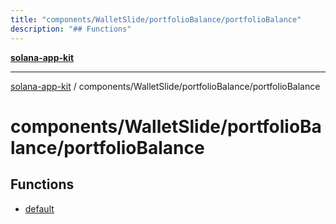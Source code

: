 ```yaml
---
title: "components/WalletSlide/portfolioBalance/portfolioBalance"
description: "## Functions"
---
```


[**solana-app-kit**](../../../../README.mdx)

***

[solana-app-kit](../../../../README.mdx) / components/WalletSlide/portfolioBalance/portfolioBalance

# components/WalletSlide/portfolioBalance/portfolioBalance

## Functions

- [default](functions/default.mdx)
